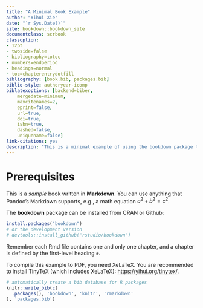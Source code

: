```yaml
--- 
title: "A Minimal Book Example"
author: "Yihui Xie"
date: "`r Sys.Date()`"
site: bookdown::bookdown_site
documentclass: scrbook
classoption:
- 12pt 
- twoside=false
- bibliography=totoc
- numbers=endperiod
- headings=normal
- toc=chapterentrydotfill
bibliography: [book.bib, packages.bib]
biblio-style: authoryear-icomp
biblatexoptions: [backend=biber,
    mergedate=minimum,
    maxcitenames=2,
    eprint=false,
    url=true,
    doi=true,
    isbn=true,
    dashed=false,
    uniquename=false]
link-citations: yes
description: "This is a minimal example of using the bookdown package to write a book. The output format for this example is bookdown::gitbook."
---
```


# Prerequisites

This is a _sample_ book written in **Markdown**. You can use anything that Pandoc's Markdown supports, e.g., a math equation $a^2 + b^2 = c^2$.

The **bookdown** package can be installed from CRAN or Github:

```r
install.packages("bookdown")
# or the development version
# devtools::install_github("rstudio/bookdown")
```

Remember each Rmd file contains one and only one chapter, and a chapter is defined by the first-level heading `#`.

To compile this example to PDF, you need XeLaTeX. You are recommended to install TinyTeX (which includes XeLaTeX): <https://yihui.org/tinytex/>.

```r
# automatically create a bib database for R packages
knitr::write_bib(c(
  .packages(), 'bookdown', 'knitr', 'rmarkdown'
), 'packages.bib')
```
